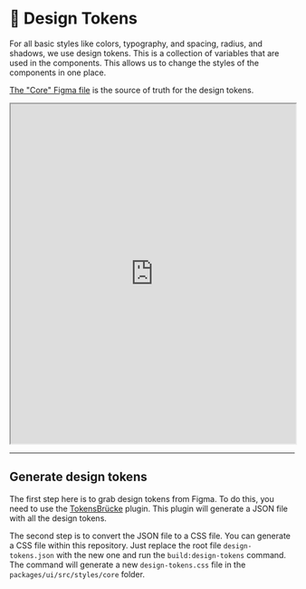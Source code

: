 
<Meta title="About/Design Tokens" />

# 🎨 Design Tokens

For all basic styles like colors, typography, and spacing, radius, and shadows, we use design tokens. This is a collection of variables that are used in the components. This allows us to change the styles of the components in one place.

[The "Core" Figma file](https://www.figma.com/design/Jir22AjzvPokdbMbe8yt5k/%F0%9F%92%8E-Core?node-id=0-1&t=BvUKbga6mKnt6vo8-1) is the source of truth for the design tokens.

<iframe
	style={{
		border: '1px solid rgba(0, 0, 0, 0.1)'
	}}
	width="100%"
	height="600"
	src="https://www.figma.com/embed?embed_host=share&url=https%3A%2F%2Fwww.figma.com%2Fdesign%2FJir22AjzvPokdbMbe8yt5k%2F%25F0%259F%2592%258E-Core%3Fnode-id%3D0-1%26t%3DBvUKbga6mKnt6vo8-1"
	allowfullscreen
></iframe>

---

## Generate design tokens

The first step here is to grab design tokens from Figma. To do this, you need to use the [TokensBrücke](https://www.figma.com/community/plugin/1254538877056388290/tokensbrucke) plugin. This plugin will generate a JSON file with all the design tokens.

The second step is to convert the JSON file to a CSS file.
You can generate a CSS file within this repository. Just replace the root file `design-tokens.json` with the new one and run the `build:design-tokens` command. The command will generate a new `design-tokens.css` file in the `packages/ui/src/styles/core` folder.
